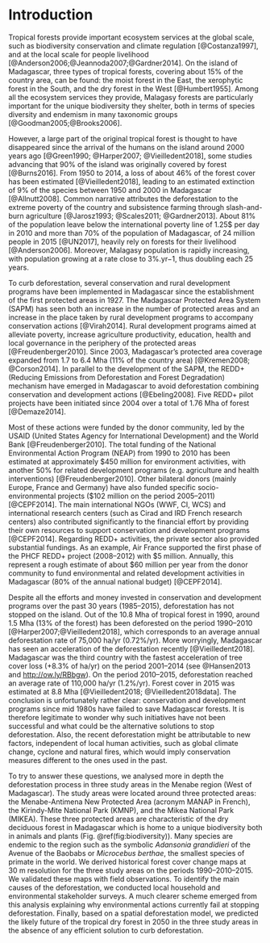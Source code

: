 # Introduction

Tropical forests provide important ecosystem services at the global scale, such as biodiversity conservation and climate regulation [@Costanza1997], and at the local scale for people livelihood [@Anderson2006;@Jeannoda2007;@Gardner2014]. On the island of Madagascar, three types of tropical forests, covering about 15% of the country area, can be found: the moist forest in the East, the xerophytic forest in the South, and the dry forest in the West [@Humbert1955]. Among all the ecosystem services they provide, Malagasy forests are particularly important for the unique biodiversity they shelter, both in terms of species diversity and endemism in many taxonomic groups [@Goodman2005;@Brooks2006]. 

However, a large part of the original tropical forest is thought to have disappeared since the arrival of the humans on the island around 2000 years ago [@Green1990; @Harper2007; @Vieilledent2018], some studies advancing that 90% of the island was originally covered by forest [@Burns2016]. From 1950 to 2014, a loss of about 46% of the forest cover has been estimated [@Vieilledent2018], leading to an estimated extinction of 9% of the species between 1950 and 2000 in Madagascar [@Allnutt2008]. Common narrative attributes the deforestation to the extreme poverty of the country and subsistence farming through slash-and-burn agriculture [@Jarosz1993; @Scales2011; @Gardner2013]. About 81% of the population leave below the international poverty line of 1.25$\$$ per day in 2010 and more than 70% of the population of Madagascar, of 24 million people in 2015 [@UN2017], heavily rely on forests for their livelihood [@Anderson2006]. Moreover, Malagasy population is rapidly increasing, with population growing at a rate close to 3%.yr$-1$, thus doubling each 25 years.

To curb deforestation, several conservation and rural development programs have been implemented in Madagascar since the establishment of the first protected areas in 1927. The Madagascar Protected Area System (SAPM) has seen both an increase in the number of protected areas and an increase in the place taken by rural development programs to accompany conservation actions [@Virah2014]. Rural development programs aimed at alleviate poverty, increase agriculture productivity, education, health and local governance in the periphery of the protected areas [@Freudenberger2010]. Since 2003, Madagascar's protected area coverage expanded from 1.7 to 6.4 Mha (11% of the country area) [@Kremen2008; @Corson2014]. In parallel to the development of the SAPM, the REDD+ (Reducing Emissions from Deforestation and Forest Degradation) mechanism have emerged in Madagascar to avoid deforestation combining conservation and development actions [@Ebeling2008]. Five REDD+ pilot projects have been initiated since 2004 over a total of 1.76 Mha of forest [@Demaze2014]. 

Most of these actions were funded by the donor community, led by the USAID (United States Agency for International Development) and the World Bank [@Freudenberger2010]. The total funding of the National Environmental Action Program (NEAP) from 1990 to 2010 has been estimated at approximately \$450 million for environment activities, with another 50% for related development programs (e.g. agriculture and health interventions) [@Freudenberger2010]. Other bilateral donors (mainly Europe, France and Germany) have also funded specific socio-environmental projects (\$102 million on the period 2005--2011) [@CEPF2014]. The main international NGOs (WWF, CI, WCS) and international research centers (such as Cirad and IRD French research centers) also contributed significantly to the financial effort by providing their own resources to support conservation and development programs [@CEPF2014]. Regarding REDD+ activities, the private sector also provided substantial fundings. As an example, Air France supported the first phase of the PHCF REDD+ project (2008--2012) with \$5 million. Annually, this represent a rough estimate of about \$60 million per year from the donor community to fund environmental and related development activities in Madagascar (80% of the annual national budget) [@CEPF2014].

Despite all the efforts and money invested in conservation and development programs over the past 30 years (1985--2015), deforestation has not stopped on the island. Out of the 10.8 Mha of tropical forest in 1990, around 1.5 Mha (13% of the forest) has been deforested on the period 1990--2010 [@Harper2007;@Vieilledent2018], which corresponds to an average annual deforestation rate of 75,000 ha/yr (0.72%/yr). More worryingly, Madagascar has seen an acceleration of the deforestation recently [@Vieilledent2018]. Madagascar was the third country with the fastest acceleration of tree cover loss (+8.3% of ha/yr) on the period 2001--2014 (see @Hansen2013 and <http://ow.ly/RBbgw>). On the period 2010--2015, deforestation reached an average rate of 110,000 ha/yr (1.2%/yr). Forest cover in 2015 was estimated at 8.8 Mha [@Vieilledent2018; @Vieilledent2018data]. The conclusion is unfortunately rather clear: conservation and development programs since mid 1980s have failed to save Madagascar forests. It is therefore legitimate to wonder why such initiatives have not been successful and what could be the alternative solutions to stop deforestation. Also, the recent deforestation might be attributable to new factors, independent of local human activities, such as global climate change, cyclone and natural fires, which would imply conservation measures different to the ones used in the past. 

To try to answer these questions, we analysed more in depth the deforestation process in three study areas in the Menabe region (West of Madagascar). The study areas were located around three protected areas: the Menabe-Antimena New Protected Area (acronym MANAP in French), the Kirindy-Mite National Park (KMNP), and the Mikea National Park (MIKEA). These three protected areas are characteristic of the dry deciduous forest in Madagascar which is home to a unique biodiversity both in animals and plants (Fig. \@ref(fig:biodiversity)). Many species are endemic to the region such as the symbolic _Adansonia grandidieri_ of the Avenue of the Baobabs or _Microcebus berthae_, the smallest species of primate in the world. We derived historical forest cover change maps at 30 m resolution for the three study areas on the periods 1990--2010--2015. We validated these maps with field observations. To identify the main causes of the deforestation, we conducted local household and environmental stakeholder surveys. A much clearer scheme emerged from this analysis explaining why environmental actions currently fail at stopping deforestation. Finally, based on a spatial deforestation model, we predicted the likely future of the tropical dry forest in 2050 in the three study areas in the absence of any efficient solution to curb deforestation.

\newpage